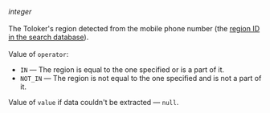 _integer_<br/><br/>The Toloker's region detected from the mobile phone number (the [region ID in the search database](/docs/api/regions)).<br/><br/>Value of `operator`:

- `IN` — The region is equal to the one specified or is a part of it.
- `NOT_IN` — The region is not equal to the one specified and is not a part of it.

Value of `value` if data couldn't be extracted — `null`.